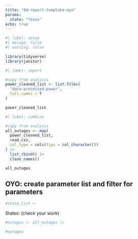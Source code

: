 ```yaml
---
title: "04-report-template-oyo"
params:
  state: "Texas"
echo: true
---
```


```r
#| label: setup
#| mesage: false
#| warning: false

library(tidyverse)
library(janitor)
```

```r
#| label: import

#copy from analysis
power_cleaned_list <- list.files(
  "data-processed-power",
  full.names = T
)

power_cleaned_list
```

```r
#| label: combine

#copy from analysis
all_outages <- map(
  power_cleaned_list,
  read_csv,
  col_type = cols(fips = col_character())
) |>
  list_rbind() |>
  clean_names()

all_outages
```

## OYO: create parameter list and filter for parameters



```r
#state_list <- 
```

States: (check your work)

```r
#outages <- all_outages |>

#outages
```